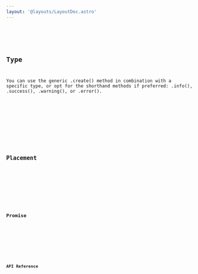```yaml
---
layout: '@layouts/LayoutDoc.astro'
---
```




<Preview client:load>
	<Fragment slot="preview">
		<Example client:visible />
	</Fragment>
	<Fragment slot="code">
		<Code code={ExampleRaw} lang="tsx" />
	</Fragment>
</Preview>

## Type

You can use the generic .create() method in combination with a specific type, or opt for the shorthand methods if preferred: .info(), .success(), .warning(), or .error().

<Preview client:load>
	<Fragment slot="preview">
		<ExampleType client:visible />
	</Fragment>
	<Fragment slot="code">
		<Code code={ExampleTypeRaw} lang="tsx" />
	</Fragment>
</Preview>

## Placement

<Preview client:load>
	<Fragment slot="preview">
		<ExamplePlacement client:visible />
	</Fragment>
	<Fragment slot="code">
		<Code code={ExamplePlacementRaw} lang="tsx" />
	</Fragment>
</Preview>

## Promise

<Preview client:load>
	<Fragment slot="preview">
		<ExamplePromise client:visible />
	</Fragment>
	<Fragment slot="code">
		<Code code={ExamplePromiseRaw} lang="tsx" />
	</Fragment>
</Preview>

## API Reference

<ApiTable />
